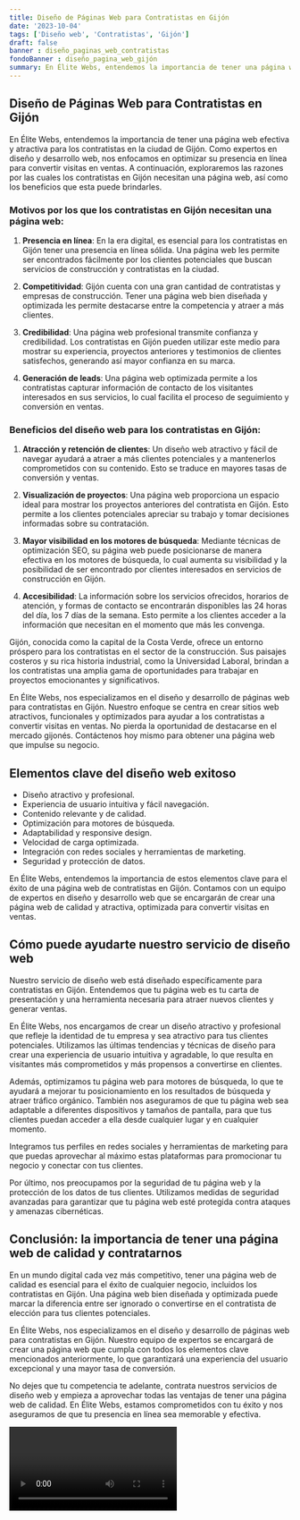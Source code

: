 ```yaml
---
title: Diseño de Páginas Web para Contratistas en Gijón
date: '2023-10-04'
tags: ['Diseño web', 'Contratistas', 'Gijón']
draft: false
banner : diseño_paginas_web_contratistas
fondoBanner : diseño_pagina_web_gijón
summary: En Élite Webs, entendemos la importancia de tener una página web efectiva y atractiva para los contratistas en la ciudad de Gijón. Como expertos en diseño y desarrollo web, nos enfocamos en optimizar su presencia en línea para convertir visitas en ventas. A continuación, exploraremos las razones por las cuales los contratistas en Gijón necesitan una página web, así como los beneficios que esta puede brindarles.
---
```


## Diseño de Páginas Web para Contratistas en Gijón

En Élite Webs, entendemos la importancia de tener una página web efectiva y atractiva para los contratistas en la ciudad de Gijón. Como expertos en diseño y desarrollo web, nos enfocamos en optimizar su presencia en línea para convertir visitas en ventas. A continuación, exploraremos las razones por las cuales los contratistas en Gijón necesitan una página web, así como los beneficios que esta puede brindarles.

### Motivos por los que los contratistas en Gijón necesitan una página web:

1. **Presencia en línea**: En la era digital, es esencial para los contratistas en Gijón tener una presencia en línea sólida. Una página web les permite ser encontrados fácilmente por los clientes potenciales que buscan servicios de construcción y contratistas en la ciudad.

2. **Competitividad**: Gijón cuenta con una gran cantidad de contratistas y empresas de construcción. Tener una página web bien diseñada y optimizada les permite destacarse entre la competencia y atraer a más clientes.

3. **Credibilidad**: Una página web profesional transmite confianza y credibilidad. Los contratistas en Gijón pueden utilizar este medio para mostrar su experiencia, proyectos anteriores y testimonios de clientes satisfechos, generando así mayor confianza en su marca.

4. **Generación de leads**: Una página web optimizada permite a los contratistas capturar información de contacto de los visitantes interesados en sus servicios, lo cual facilita el proceso de seguimiento y conversión en ventas.

### Beneficios del diseño web para los contratistas en Gijón:

1. **Atracción y retención de clientes**: Un diseño web atractivo y fácil de navegar ayudará a atraer a más clientes potenciales y a mantenerlos comprometidos con su contenido. Esto se traduce en mayores tasas de conversión y ventas.

2. **Visualización de proyectos**: Una página web proporciona un espacio ideal para mostrar los proyectos anteriores del contratista en Gijón. Esto permite a los clientes potenciales apreciar su trabajo y tomar decisiones informadas sobre su contratación.

3. **Mayor visibilidad en los motores de búsqueda**: Mediante técnicas de optimización SEO, su página web puede posicionarse de manera efectiva en los motores de búsqueda, lo cual aumenta su visibilidad y la posibilidad de ser encontrado por clientes interesados en servicios de construcción en Gijón.

4. **Accesibilidad**: La información sobre los servicios ofrecidos, horarios de atención, y formas de contacto se encontrarán disponibles las 24 horas del día, los 7 días de la semana. Esto permite a los clientes acceder a la información que necesitan en el momento que más les convenga.

Gijón, conocida como la capital de la Costa Verde, ofrece un entorno próspero para los contratistas en el sector de la construcción. Sus paisajes costeros y su rica historia industrial, como la Universidad Laboral, brindan a los contratistas una amplia gama de oportunidades para trabajar en proyectos emocionantes y significativos.

En Élite Webs, nos especializamos en el diseño y desarrollo de páginas web para contratistas en Gijón. Nuestro enfoque se centra en crear sitios web atractivos, funcionales y optimizados para ayudar a los contratistas a convertir visitas en ventas. No pierda la oportunidad de destacarse en el mercado gijonés. Contáctenos hoy mismo para obtener una página web que impulse su negocio.

<GifSeo />

<Cta />

## Elementos clave del diseño web exitoso

- Diseño atractivo y profesional.
- Experiencia de usuario intuitiva y fácil navegación.
- Contenido relevante y de calidad.
- Optimización para motores de búsqueda.
- Adaptabilidad y responsive design.
- Velocidad de carga optimizada.
- Integración con redes sociales y herramientas de marketing.
- Seguridad y protección de datos.

En Élite Webs, entendemos la importancia de estos elementos clave para el éxito de una página web de contratistas en Gijón. Contamos con un equipo de expertos en diseño y desarrollo web que se encargarán de crear una página web de calidad y atractiva, optimizada para convertir visitas en ventas.

## Cómo puede ayudarte nuestro servicio de diseño web

Nuestro servicio de diseño web está diseñado específicamente para contratistas en Gijón. Entendemos que tu página web es tu carta de presentación y una herramienta necesaria para atraer nuevos clientes y generar ventas.

En Élite Webs, nos encargamos de crear un diseño atractivo y profesional que refleje la identidad de tu empresa y sea atractivo para tus clientes potenciales. Utilizamos las últimas tendencias y técnicas de diseño para crear una experiencia de usuario intuitiva y agradable, lo que resulta en visitantes más comprometidos y más propensos a convertirse en clientes.

Además, optimizamos tu página web para motores de búsqueda, lo que te ayudará a mejorar tu posicionamiento en los resultados de búsqueda y atraer tráfico orgánico. También nos aseguramos de que tu página web sea adaptable a diferentes dispositivos y tamaños de pantalla, para que tus clientes puedan acceder a ella desde cualquier lugar y en cualquier momento.

Integramos tus perfiles en redes sociales y herramientas de marketing para que puedas aprovechar al máximo estas plataformas para promocionar tu negocio y conectar con tus clientes.

Por último, nos preocupamos por la seguridad de tu página web y la protección de los datos de tus clientes. Utilizamos medidas de seguridad avanzadas para garantizar que tu página web esté protegida contra ataques y amenazas cibernéticas.

## Conclusión: la importancia de tener una página web de calidad y contratarnos

En un mundo digital cada vez más competitivo, tener una página web de calidad es esencial para el éxito de cualquier negocio, incluidos los contratistas en Gijón. Una página web bien diseñada y optimizada puede marcar la diferencia entre ser ignorado o convertirse en el contratista de elección para tus clientes potenciales.

En Élite Webs, nos especializamos en el diseño y desarrollo de páginas web para contratistas en Gijón. Nuestro equipo de expertos se encargará de crear una página web que cumpla con todos los elementos clave mencionados anteriormente, lo que garantizará una experiencia del usuario excepcional y una mayor tasa de conversión.

No dejes que tu competencia te adelante, contrata nuestros servicios de diseño web y empieza a aprovechar todas las ventajas de tener una página web de calidad. En Élite Webs, estamos comprometidos con tu éxito y nos aseguramos de que tu presencia en línea sea memorable y efectiva.

<Video />

<CtaBot job='Contratistas' city='Gijón'/>

<Gmaps query='Gijón+españa+maps' />